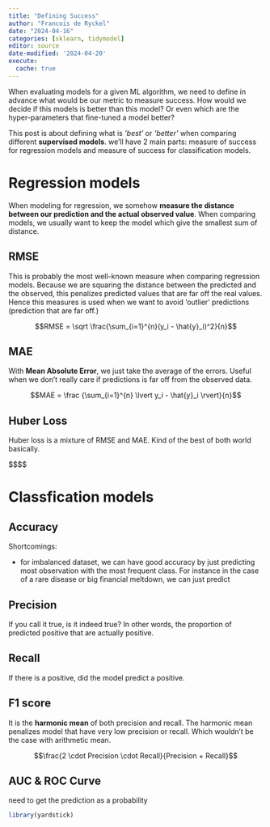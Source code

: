 ```yaml
---
title: "Defining Success"
author: "Francois de Ryckel"
date: "2024-04-16"
categories: [sklearn, tidymodel]
editor: source
date-modified: '2024-04-20'
execute:
  cache: true
---
```


When evaluating models for a given ML algorithm, we need to define in advance what would be our metric to measure success.  How would we decide if this models is better than this model? Or even which are the hyper-parameters that fine-tuned a model better? 

This post is about defining what is *'best'* or *'better'* when comparing different **supervised models**.  we'll have 2 main parts: measure of success for regression models and measure of success for classification models. 

# Regression models 

When modeling for regression, we somehow **measure the distance between our prediction and the actual observed value**.  When comparing models, we usually want to keep the model which give the smallest sum of distance.  

## RMSE

This is probably the most well-known measure when comparing regression models. Because we are squaring the distance between the predicted and the observed, this penalizes predicted values that are far off the real values.  Hence this measures is used when we want to avoid 'outlier' predictions (prediction that are far off.)

$$RMSE = \sqrt \frac{\sum_{i=1}^{n}(y_i - \hat{y}_i)^2}{n}$$

## MAE

With **Mean Absolute Error**, we just take the average of the errors.  Useful when we don't really care if predictions is far off from the observed data. 

$$MAE = \frac {\sum_{i=1}^{n}  \lvert y_i - \hat{y}_i \rvert}{n}$$

## Huber Loss

Huber loss is a mixture of RMSE and MAE.  Kind of the best of both world basically. 

$$$$


# Classfication models 

## Accuracy 

Shortcomings: 

* for imbalanced dataset, we can have good accuracy by just predicting most observation with the most frequent class.  For instance in the case of a rare disease or big financial meltdown, we can just predict 

##  Precision 

If you call it true, is it indeed true? In other words, the proportion of predicted positive that are actually positive. 

## Recall 

If there is a positive, did the model predict a positive.  


## F1 score 

It is the **harmonic mean** of both precision and recall. The harmonic mean penalizes model that have very low precision or recall.  Which wouldn't be the case with arithmetic mean. 

$$\frac{2 \cdot Precision \cdot Recall}{Precision + Recall}$$

## AUC & ROC Curve

need to get the prediction as a probability 
```r
library(yardstick)

```

